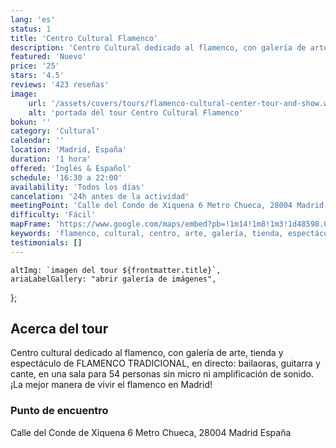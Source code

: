 ```yaml
---
lang: 'es'
status: 1
title: 'Centro Cultural Flamenco'
description: 'Centro Cultural dedicado al flamenco, con galería de arte, tienda y espectáculo de FLAMENCO TRADICIONAL, en vivo: bailaoras, guitarra y cante.'
featured: 'Nuevo'
price: '25'
stars: '4.5'
reviews: '423 reseñas'
image:
    url: '/assets/covers/tours/flamenco-cultural-center-tour-and-show.webp'
    alt: 'portada del tour Centro Cultural Flamenco'
bokun: ''
category: 'Cultural'
calendar: ''
location: 'Madrid, España'
duration: '1 hora'
offered: 'Inglés & Español'
schedule: '16:30 a 22:00'
availability: 'Todos los días'
cancelation: '24h antes de la actividad'
meetingPoint: 'Calle del Conde de Xiquena 6 Metro Chueca, 28004 Madrid España'
difficulty: 'Fácil'
mapFrame: 'https://www.google.com/maps/embed?pb=!1m14!1m8!1m3!1d48598.027839505135!2d-3.6940580000000005!3d40.422656!3m2!1i1024!2i768!4f13.1!3m3!1m2!1s0xd4229781e7889a1%3A0xe479a0649df7af86!2sCENTRO%20CULTURAL%20FLAMENCO%20DE%20M'
keywords: 'flamenco, cultural, centro, arte, galería, tienda, espectáculo, tradicional, bailaoras, guitarra, cante'
testimonials: []
---
```




    altImg: `imagen del tour ${frontmatter.title}`,
    ariaLabelGallery: "abrir galería de imágenes",
};

<SliderGallery 
    client:load 
    images={arrayImages} 
    accessibility={accessibility}
/>

<h2 class="text-3xl md:text-4xl font-extrabold mb-4 text-red-700"> Acerca del tour</h2>

<p class="text-lg text-justify my-5"> Centro cultural dedicado al flamenco, con galería de arte, tienda y espectáculo de FLAMENCO TRADICIONAL, 
en directo: bailaoras, guitarra y cante, en una sala para 54 personas sin micro ni amplificación de sonido. ¡La mejor manera de vivir el flamenco en Madrid!</p>

<h3 class="text-2xl md:text-3xl font-bold text-sky-800"> Punto de encuentro</h3>

<p class="text-lg text-justify my-5"> Calle del Conde de Xiquena 6 Metro Chueca, 28004 Madrid España</p>